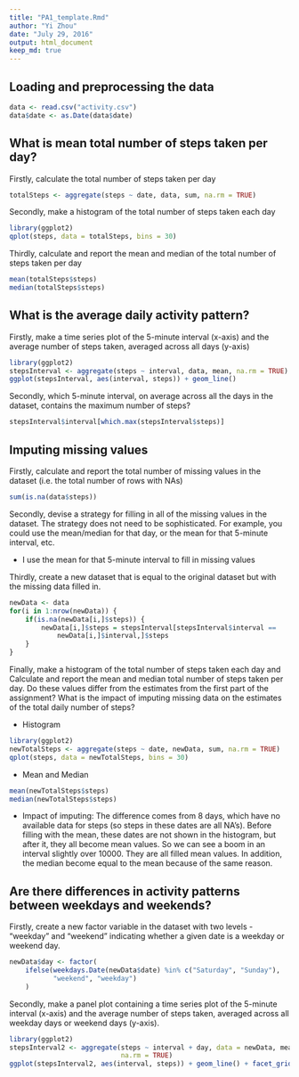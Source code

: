 ---
title: "PA1_template.Rmd"
author: "Yi Zhou"
date: "July 29, 2016"
output: html_document
keep_md: true
---

## Loading and preprocessing the data

```{r loadData}
data <- read.csv("activity.csv")
data$date <- as.Date(data$date)
```

## What is mean total number of steps taken per day?

Firstly, calculate the total number of steps taken per day

```{r calTotalSteps}
totalSteps <- aggregate(steps ~ date, data, sum, na.rm = TRUE)
```

Secondly, make a histogram of the total number of steps taken each day

```{r hist1}
library(ggplot2)
qplot(steps, data = totalSteps, bins = 30)
```

Thirdly, calculate and report the mean and median of the total number of steps taken per day

```{r meanAndMedian1}
mean(totalSteps$steps)
median(totalSteps$steps)
```

## What is the average daily activity pattern?

Firstly, make a time series plot of the 5-minute interval (x-axis) and the average number of steps taken, averaged across all days (y-axis)

```{r dailyPattern}
library(ggplot2)
stepsInterval <- aggregate(steps ~ interval, data, mean, na.rm = TRUE)
ggplot(stepsInterval, aes(interval, steps)) + geom_line()
```

Secondly, which 5-minute interval, on average across all the days in the dataset, contains the maximum number of steps?

```{r findMaxSteps}
stepsInterval$interval[which.max(stepsInterval$steps)]
```


## Imputing missing values

Firstly, calculate and report the total number of missing values in the dataset (i.e. the total number of rows with NAs)

```{r numOfNAs}
sum(is.na(data$steps))
```

Secondly, devise a strategy for filling in all of the missing values in the dataset. The strategy does not need to be sophisticated. For example, you could use the mean/median for that day, or the mean for that 5-minute interval, etc.

* I use the mean for that 5-minute interval to fill in missing values

Thirdly, create a new dataset that is equal to the original dataset but with the missing data filled in.

```{r fillNAs,cache=TRUE}
newData <- data
for(i in 1:nrow(newData)) {
    if(is.na(newData[i,]$steps)) {
        newData[i,]$steps = stepsInterval[stepsInterval$interval == 
            newData[i,]$interval,]$steps
    }
}
```

Finally, make a histogram of the total number of steps taken each day and Calculate and report the mean and median total number of steps taken per day. Do these values differ from the estimates from the first part of the assignment? What is the impact of imputing missing data on the estimates of the total daily number of steps?

* Histogram

```{r hist2}
library(ggplot2)
newTotalSteps <- aggregate(steps ~ date, newData, sum, na.rm = TRUE)
qplot(steps, data = newTotalSteps, bins = 30)
```

* Mean and Median

```{r meanAndMedian2}
mean(newTotalSteps$steps)
median(newTotalSteps$steps)
```

* Impact of imputing: The difference comes from 8 days, which have no available data for steps (so steps in these dates are all NA's). Before filling with the mean, these dates are not shown in the histogram, but after it, they all become mean values. So we can see a boom in an interval slightly over 10000. They are all filled mean values. In addition, the median become equal to the mean because of the same reason.

## Are there differences in activity patterns between weekdays and weekends?

Firstly, create a new factor variable in the dataset with two levels - “weekday” and “weekend” indicating whether a given date is a weekday or weekend day.

```{r weekdays}
newData$day <- factor(
    ifelse(weekdays.Date(newData$date) %in% c("Saturday", "Sunday"),
           "weekend", "weekday")
    )
```

Secondly, make a panel plot containing a time series plot of the 5-minute interval (x-axis) and the average number of steps taken, averaged across all weekday days or weekend days (y-axis).

```{r cmpWeekdayAndWeekends}
library(ggplot2)
stepsInterval2 <- aggregate(steps ~ interval + day, data = newData, mean,
                            na.rm = TRUE)
ggplot(stepsInterval2, aes(interval, steps)) + geom_line() + facet_grid(day ~ .)
```